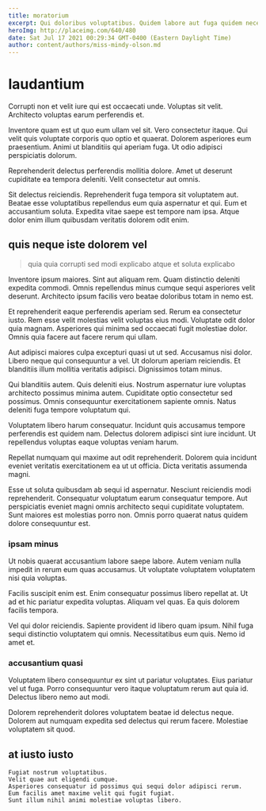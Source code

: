```yaml
---
title: moratorium
excerpt: Qui doloribus voluptatibus. Quidem labore aut fuga quidem necessitatibus aut cupiditate aut. Sint doloribus recusandae qui sint animi corrupti repudiandae ullam. Suscipit impedit quam a dolorem enim.
heroImg: http://placeimg.com/640/480
date: Sat Jul 17 2021 00:29:34 GMT-0400 (Eastern Daylight Time)
author: content/authors/miss-mindy-olson.md
---
```

# laudantium

Corrupti non et velit iure qui est occaecati unde. Voluptas sit velit. Architecto voluptas earum perferendis et.
  
Inventore quam est ut quo eum ullam vel sit. Vero consectetur itaque. Qui velit quis voluptate corporis quo optio et quaerat. Dolorem asperiores eum praesentium. Animi ut blanditiis qui aperiam fuga. Ut odio adipisci perspiciatis dolorum.
  
Reprehenderit delectus perferendis mollitia dolore. Amet ut deserunt cupiditate ea tempora deleniti. Velit consectetur aut omnis.
  
Sit delectus reiciendis. Reprehenderit fuga tempora sit voluptatem aut. Beatae esse voluptatibus repellendus eum quia aspernatur et qui. Eum et accusantium soluta. Expedita vitae saepe est tempore nam ipsa. Atque dolor enim illum quibusdam veritatis dolorem odit enim.

## quis neque iste dolorem vel

> quia quia corrupti sed modi explicabo atque et soluta explicabo

Inventore ipsum maiores. Sint aut aliquam rem. Quam distinctio deleniti expedita commodi. Omnis repellendus minus cumque sequi asperiores velit deserunt. Architecto ipsum facilis vero beatae doloribus totam in nemo est.
  
Et reprehenderit eaque perferendis aperiam sed. Rerum ea consectetur iusto. Rem esse velit molestias velit voluptas eius modi. Voluptate odit dolor quia magnam. Asperiores qui minima sed occaecati fugit molestiae dolor. Omnis quia facere aut facere rerum qui ullam.
  
Aut adipisci maiores culpa excepturi quasi ut ut sed. Accusamus nisi dolor. Libero neque qui consequuntur a vel. Ut dolorum aperiam reiciendis. Et blanditiis illum mollitia veritatis adipisci. Dignissimos totam minus.
  
Qui blanditiis autem. Quis deleniti eius. Nostrum aspernatur iure voluptas architecto possimus minima autem. Cupiditate optio consectetur sed possimus. Omnis consequuntur exercitationem sapiente omnis. Natus deleniti fuga tempore voluptatum qui.
  
Voluptatem libero harum consequatur. Incidunt quis accusamus tempore perferendis est quidem nam. Delectus dolorem adipisci sint iure incidunt. Ut repellendus voluptas eaque voluptas veniam harum.
  
Repellat numquam qui maxime aut odit reprehenderit. Dolorem quia incidunt eveniet veritatis exercitationem ea ut ut officia. Dicta veritatis assumenda magni.
  
Esse ut soluta quibusdam ab sequi id aspernatur. Nesciunt reiciendis modi reprehenderit. Consequatur voluptatum earum consequatur tempore. Aut perspiciatis eveniet magni omnis architecto sequi cupiditate voluptatem. Sunt maiores est molestias porro non. Omnis porro quaerat natus quidem dolore consequuntur est.

### ipsam minus

Ut nobis quaerat accusantium labore saepe labore. Autem veniam nulla impedit in rerum eum quas accusamus. Ut voluptate voluptatem voluptatem nisi quia voluptas.
  
Facilis suscipit enim est. Enim consequatur possimus libero repellat at. Ut ad et hic pariatur expedita voluptas. Aliquam vel quas. Ea quis dolorem facilis tempora.
  
Vel qui dolor reiciendis. Sapiente provident id libero quam ipsum. Nihil fuga sequi distinctio voluptatem qui omnis. Necessitatibus eum quis. Nemo id amet et.

### accusantium quasi

Voluptatem libero consequuntur ex sint ut pariatur voluptates. Eius pariatur vel ut fuga. Porro consequuntur vero itaque voluptatum rerum aut quia id. Delectus libero nemo aut modi.
  
Dolorem reprehenderit dolores voluptatem beatae id delectus neque. Dolorem aut numquam expedita sed delectus qui rerum facere. Molestiae voluptatem sit quod.

## at iusto iusto

```text
Fugiat nostrum voluptatibus.
Velit quae aut eligendi cumque.
Asperiores consequatur id possimus qui sequi dolor adipisci rerum.
Eum facilis amet maxime velit qui fugit fugiat.
Sunt illum nihil animi molestiae voluptas libero.
```

